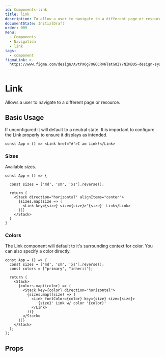 ```yaml
---
id: Components-link
title: link
description: To allow a user to navigate to a different page or resource
documentState: InitialDraft
order: 999
menu:
  - Components
  - Navigation
  - link
tags:
  - component
figmaLink: >-
  https://www.figma.com/design/AvtPX6g7OGGCRvNlatGOIY/NIMBUS-design-system?node-id=384-5726&m=dev
---
```


# Link

Allows a user to navigate to a different page or resource.

## Basic Usage

If unconfigured it will default to a neutral state. It is important to configure
the Link properly to ensure it displays as intended.

```jsx-live
const App = () => <Link href="#">I am Link!</Link>
```

### Sizes

Available sizes.

```jsx-live
const App = () => {

  const sizes = ['md', 'sm', 'xs'].reverse();

  return (
    <Stack direction="horizontal" alignItems="center">
      {sizes.map(size => (
        <Link key={size} size={size}>'{size}' Link</Link>
      ))}
    </Stack>
  )
}
```

### Colors

The Link component will default to it's surrounding context for color. You can
also specify a color directly.

```jsx-live
const App = () => {
  const sizes = ['md', 'sm', 'xs'].reverse();
  const colors = ["primary", "inherit"];

  return (
    <Stack>
      {colors.map((color) => (
        <Stack key={color} direction="horizontal">
          {sizes.map((size) => (
            <Link fontColor={color} key={size} size={size}>
              '{size}' Link w/ color '{color}'
            </Link>
          ))}
        </Stack>
      ))}
    </Stack>
  );
};
```

## Props

<PropTable id="Link" />
